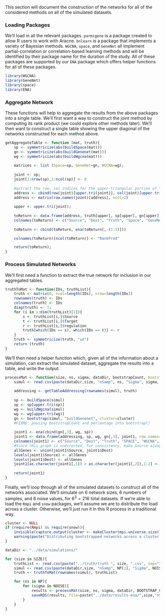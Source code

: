 This section will document the construction of the networks for all of the considered methods on all of the simulated datasets.

### Loading Packages

We'll load in all the relevant packages. `parmigene` is a package created to allow R users to work with Aracne. `bnlearn` is a package that implements a variety of Bayesian methods. `WGCNA`, `space`, and `GeneNet` all implement partial-correlation or correlation-based learning methods and will be identified by their package name for the duration of the study. All of these packages are supported by our `ENA` package which offers helper functions for all of these packages.

```r
library(WGCNA)
library(GeneNet)
library(space)
library(ENA)
```

### Aggregate Network

These functions will help to aggregate the results from the above packages into a single table. We'll first want a way to construct the joint method by computing its rank product (we could explore other methods later). We'll then want to construct a single table showing the upper diagonal of the networks constructed for each method above.

```r
getAggregateTable <- function (mat, truth){	
	sp <- symmetricize(abs(buildSpace(mat)))
	gn <- symmetricize(abs(buildGenenet(mat)))	
	wg <- symmetricize(abs(buildWgcna(mat)))
	
	matrices <- list (Space=sp, GeneNet=gn, WGCNA=wg);	
		
	joint <- sp;
	joint[1:nrow(sp),1:ncol(sp)] <- 0
		
	#extract the row, col indices for the upper-triangular portion of the matrix
	address <- cbind(row(joint)[upper.tri(joint)], col(joint)[upper.tri(joint)])
	address <- matrix(row.names(joint)[address], ncol=2)
	
	upper <- upper.tri(joint);
		
	toReturn <- data.frame(address, truth[upper], sp[upper], gn[upper],wg[upper])
	colnames(toReturn) <- c("Source", "Dest", "Truth", "Space", "GeneNet", "WGCNA")
	
	toReturn <- cbind(toReturn,	ena(toReturn[,-(1:3)]))

	colnames(toReturn)[ncol(toReturn)] <- "RankProd"

	return(toReturn);	
}
```

### Process Simulated Networks

We'll first need a function to extract the true network for inclusion in our aggregated tables.

```r
truthToMat <- function(IDs, truthList){
	truth <- matrix(0, ncol=length(IDs), nrow=length(IDs))
	rownames(truth) <- IDs
	colnames(truth) <- IDs
	diag(truth) <- 1;
	for (i in 1:dim(truthList)[1]){
		s <- truthList[i,]$Source
		t <- truthList[i,]$Target
		r <- truthList[i,]$regulation
		truth[which(IDs == s), which(IDs == t)] <- r
	}
	truth <- symmetricize(truth, "ud")
	return (truth)
}
```

We'll then need a helper function which, given all of the information about a simulation, can extract the simulated dataset, aggregate the results into a table, and write the output.

```r
processMat <- function(size, ns, sigma, dataDir, bootstrapCount, bootstrapPercentage = 0.7, cluster, truth){
	simul <- read.csv(paste(dataDir,size, "nSamp", ns, "Sigma", sigma, ".csv",sep=""), row.names=1)	
	
	addressing <- getTableAddressing(rownames(simul), truth)
			
	sp <- buildSpace(simul)
	sp <- sp[upper.tri(sp)]
	wg <- buildWgcna(simul)
	wg <- wg[upper.tri(wg)]
	gn <- bootstrap(simul, "buildGenenet", cluster=cluster)
	#FIXME: passing bootstrapCount and percentage into bootstrap()
		
	joint1 <- ena(cbind(gn[,3], wg, sp))
	joint1 <- data.frame(addressing, sp, wg, gn[,3], joint1, row.names=NULL)
	colnames(joint1) <- c("Source", "Dest", "Truth", "SPACE", "WGCNA", "BootstrappedGenenet", "ENA")
	#Since this graph is undirected, for consistency, make Source always smaller than Dest
	allGenes <- union(joint1$Source, joint1$Dest)
	levels(joint1$Source) <- allGenes
	levels(joint1$Dest) <- allGenes
	joint1[as.character(joint1[,1]) > as.character(joint1[,2]),1:2] <- joint1[as.character(joint1[,1]) > as.character(joint1[,2]),2:1]
	
	return(joint1)
}
```

Finally, we'll loop through all of the simulated datasets to construct all of the networks associated. We'll simulate on 6 network sizes, 6 numbers of samples, and 6 noise values, for $6^3=216$ total datasets. If we're able to load the `Rmpi` and `snow` packages, we'll assume we are to distribute the load across a cluster. Otherwise, we'll just run it in this R process in a traditional way.

```r
cluster <- NULL
if (require(Rmpi) && require(snow)){
	invisible(capture.output(cluster <- makeCluster(mpi.universe.size()-1, type="MPI")))	
	warning(paste("Distributing bootstrapped networks across a cluster of", mpi.universe.size()-1, "CPUs."))
}

dataDir <- "../data/simulations/"

for (size in SIZE){
	truthList <- read.csv(paste("../truth/truth ", size, ".csv", sep=""));
	simul <- read.csv(paste(dataDir,size, "nSamp", NP[1], "Sigma", NOISE[1], ".csv",sep=""), row.names=1)	
	truth <- truthToMat(rownames(simul), truthList)

	for (ns in NP){
		for (sigma in NOISE){
			results <- processMat(size, ns, sigma, dataDir, BOOTSTRAP_COUNT, cluster=cluster, truth=truth)				
			saveRDS(results, file=paste("../data/results-ena/",size,"nSamp",ns,"Sigma",sigma,".Rds",sep=""))
		}
	}
}
```